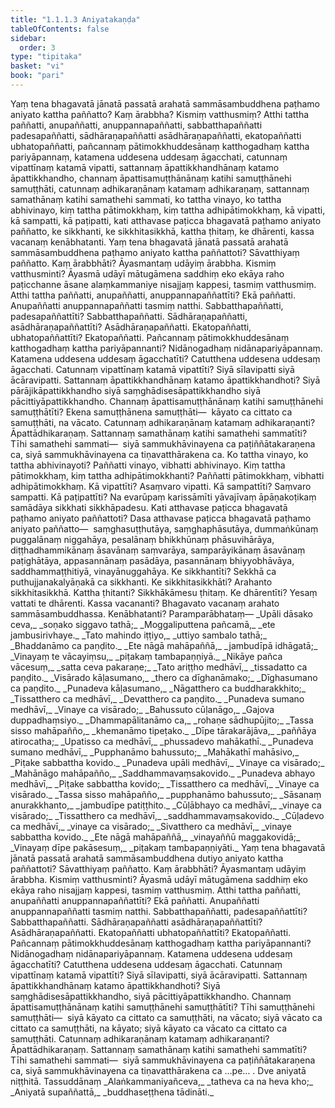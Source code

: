 ```yaml
---
title: "1.1.1.3 Aniyatakaṇḍa"
tableOfContents: false
sidebar:
  order: 3
type: "tipitaka"
basket: "vi"
book: "pari"
---
```



<DynamicBreadcrumb />

<Division number="21" book="pari">

<Paragraph number="60" book="pari">
Yaṃ tena bhagavatā jānatā passatā arahatā sammāsambuddhena paṭhamo aniyato kattha paññatto? Kaṃ ārabbha? Kismiṃ vatthusmiṃ? Atthi tattha paññatti, anupaññatti, anuppannapaññatti, sabbatthapaññatti padesapaññatti, sādhāraṇapaññatti asādhāraṇapaññatti, ekatopaññatti ubhatopaññatti, pañcannaṃ pātimokkhuddesānaṃ katthogadhaṃ kattha pariyāpannaṃ, katamena uddesena uddesaṃ āgacchati, catunnaṃ vipattīnaṃ katamā vipatti, sattannaṃ āpattikkhandhānaṃ katamo āpattikkhandho, channaṃ āpattisamuṭṭhānānaṃ katihi samuṭṭhānehi samuṭṭhāti, catunnaṃ adhikaraṇānaṃ katamaṃ adhikaraṇaṃ, sattannaṃ samathānaṃ katihi samathehi sammati, ko tattha vinayo, ko tattha abhivinayo, kiṃ tattha pātimokkhaṃ, kiṃ tattha adhipātimokkhaṃ, kā vipatti, kā sampatti, kā paṭipatti, kati atthavase paṭicca bhagavatā paṭhamo aniyato paññatto, ke sikkhanti, ke sikkhitasikkhā, kattha ṭhitaṃ, ke dhārenti, kassa vacanaṃ kenābhatanti.
</Paragraph>

</Division>
<Division number="22" book="pari">

<Paragraph number="61" book="pari">
Yaṃ tena bhagavatā jānatā passatā arahatā sammāsambuddhena paṭhamo aniyato kattha paññattoti? Sāvatthiyaṃ paññatto. Kaṃ ārabbhāti? Āyasmantaṃ udāyiṃ ārabbha. Kismiṃ vatthusminti? Āyasmā udāyī mātugāmena saddhiṃ eko ekāya raho paṭicchanne āsane alaṃkammaniye nisajjaṃ kappesi, tasmiṃ vatthusmiṃ. Atthi tattha paññatti, anupaññatti, anuppannapaññattīti? Ekā paññatti. Anupaññatti anuppannapaññatti tasmiṃ natthi. Sabbatthapaññatti, padesapaññattīti? Sabbatthapaññatti. Sādhāraṇapaññatti, asādhāraṇapaññattīti? Asādhāraṇapaññatti. Ekatopaññatti, ubhatopaññattīti? Ekatopaññatti. Pañcannaṃ pātimokkhuddesānaṃ katthogadhaṃ kattha pariyāpannanti? Nidānogadhaṃ nidānapariyāpannaṃ. Katamena uddesena uddesaṃ āgacchatīti? Catutthena uddesena uddesaṃ āgacchati. Catunnaṃ vipattīnaṃ katamā vipattīti? Siyā sīlavipatti siyā ācāravipatti. Sattannaṃ āpattikkhandhānaṃ katamo āpattikkhandhoti? Siyā pārājikāpattikkhandho siyā saṃghādisesāpattikkhandho siyā pācittiyāpattikkhandho. Channaṃ āpattisamuṭṭhānānaṃ katihi samuṭṭhānehi samuṭṭhātīti? Ekena samuṭṭhānena samuṭṭhāti—  kāyato ca cittato ca samuṭṭhāti, na vācato. Catunnaṃ adhikaraṇānaṃ katamaṃ adhikaraṇanti? Āpattādhikaraṇaṃ. Sattannaṃ samathānaṃ katihi samathehi sammatīti? Tīhi samathehi sammati—  siyā sammukhāvinayena ca paṭiññātakaraṇena ca, siyā sammukhāvinayena ca tiṇavatthārakena ca. Ko tattha vinayo, ko tattha abhivinayoti? Paññatti vinayo, vibhatti abhivinayo. Kiṃ tattha pātimokkhaṃ, kiṃ tattha adhipātimokkhanti? Paññatti pātimokkhaṃ, vibhatti adhipātimokkhaṃ. Kā vipattīti? Asaṃvaro vipatti. Kā sampattīti? Saṃvaro sampatti. Kā paṭipattīti? Na evarūpaṃ karissāmīti yāvajīvaṃ āpāṇakoṭikaṃ samādāya sikkhati sikkhāpadesu. Kati atthavase paṭicca bhagavatā paṭhamo aniyato paññattoti? Dasa atthavase paṭicca bhagavatā paṭhamo aniyato paññatto—  saṃghasuṭṭhutāya, saṃghaphāsutāya, dummaṅkūnaṃ puggalānaṃ niggahāya, pesalānaṃ bhikkhūnaṃ phāsuvihārāya, diṭṭhadhammikānaṃ āsavānaṃ saṃvarāya, samparāyikānaṃ āsavānaṃ paṭighātāya, appasannānaṃ pasādāya, pasannānaṃ bhiyyobhāvāya, saddhammaṭṭhitiyā, vinayānuggahāya. Ke sikkhantīti? Sekkhā ca puthujjanakalyāṇakā ca sikkhanti. Ke sikkhitasikkhāti? Arahanto sikkhitasikkhā. Kattha ṭhitanti? Sikkhākāmesu ṭhitaṃ. Ke dhārentīti? Yesaṃ vattati te dhārenti. Kassa vacananti? Bhagavato vacanaṃ arahato sammāsambuddhassa. Kenābhatanti? Paramparābhataṃ—
</Paragraph>

<Paragraph number="62" type="verses" book="pari">
_Upāli dāsako ceva,_  
_soṇako siggavo tathā;_  
_Moggaliputtena pañcamā,_  
_ete jambusirivhaye._  

</Paragraph>

<Paragraph number="63" type="verses" book="pari">
_Tato mahindo iṭṭiyo,_  
_uttiyo sambalo tathā;_  
_Bhaddanāmo ca paṇḍito._  

</Paragraph>

<Paragraph number="64" type="verses" book="pari">
_Ete nāgā mahāpaññā,_  
_jambudīpā idhāgatā;_  
_Vinayaṃ te vācayiṃsu,_  
_piṭakaṃ tambapaṇṇiyā._  

</Paragraph>

<Paragraph number="65" type="verses" book="pari">
_Nikāye pañca vācesuṃ,_  
_satta ceva pakaraṇe;_  
_Tato ariṭṭho medhāvī,_  
_tissadatto ca paṇḍito._  

</Paragraph>

<Paragraph number="66" type="verses" book="pari">
_Visārado kāḷasumano,_  
_thero ca dīghanāmako;_  
_Dīghasumano ca paṇḍito._  

</Paragraph>

<Paragraph number="67" type="verses" book="pari">
_Punadeva kāḷasumano,_  
_Nāgatthero ca buddharakkhito;_  
_Tissatthero ca medhāvī,_  
_Devatthero ca paṇḍito._  

</Paragraph>

<Paragraph number="68" type="verses" book="pari">
_Punadeva sumano medhāvī,_  
_Vinaye ca visārado;_  
_Bahussuto cūḷanāgo,_  
_Gajova duppadhaṃsiyo._  

</Paragraph>

<Paragraph number="69" type="verses" book="pari">
_Dhammapālitanāmo ca,_  
_rohaṇe sādhupūjito;_  
_Tassa sisso mahāpañño,_  
_khemanāmo tipeṭako._  

</Paragraph>

<Paragraph number="70" type="verses" book="pari">
_Dīpe tārakarājāva,_  
_paññāya atirocatha;_  
_Upatisso ca medhāvī,_  
_phussadevo mahākathī._  

</Paragraph>

<Paragraph number="71" type="verses" book="pari">
_Punadeva sumano medhāvī,_  
_Pupphanāmo bahussuto;_  
_Mahākathī mahāsivo,_  
_Piṭake sabbattha kovido._  

</Paragraph>

<Paragraph number="72" type="verses" book="pari">
_Punadeva upāli medhāvī,_  
_Vinaye ca visārado;_  
_Mahānāgo mahāpañño,_  
_Saddhammavaṃsakovido._  

</Paragraph>

<Paragraph number="73" type="verses" book="pari">
_Punadeva abhayo medhāvī,_  
_Piṭake sabbattha kovido;_  
_Tissatthero ca medhāvī,_  
_Vinaye ca visārado._  

</Paragraph>

<Paragraph number="74" type="verses" book="pari">
_Tassa sisso mahāpañño,_  
_pupphanāmo bahussuto;_  
_Sāsanaṃ anurakkhanto,_  
_jambudīpe patiṭṭhito._  

</Paragraph>

<Paragraph number="75" type="verses" book="pari">
_Cūḷābhayo ca medhāvī,_  
_vinaye ca visārado;_  
_Tissatthero ca medhāvī,_  
_saddhammavaṃsakovido._  

</Paragraph>

<Paragraph number="76" type="verses" book="pari">
_Cūḷadevo ca medhāvī,_  
_vinaye ca visārado;_  
_Sivatthero ca medhāvī,_  
_vinaye sabbattha kovido._  

</Paragraph>

<Paragraph number="77" type="verses" book="pari">
_Ete nāgā mahāpaññā,_  
_vinayaññū maggakovidā;_  
_Vinayaṃ dīpe pakāsesuṃ,_  
_piṭakaṃ tambapaṇṇiyāti._  

</Paragraph>

</Division>
<Division number="23" book="pari">

<Paragraph number="78" book="pari">
Yaṃ tena bhagavatā jānatā passatā arahatā sammāsambuddhena dutiyo aniyato kattha paññattoti? Sāvatthiyaṃ paññatto. Kaṃ ārabbhāti? Āyasmantaṃ udāyiṃ ārabbha. Kismiṃ vatthusminti? Āyasmā udāyī mātugāmena saddhiṃ eko ekāya raho nisajjaṃ kappesi, tasmiṃ vatthusmiṃ. Atthi tattha paññatti, anupaññatti anuppannapaññattīti? Ekā paññatti. Anupaññatti anuppannapaññatti tasmiṃ natthi. Sabbatthapaññatti, padesapaññattīti? Sabbatthapaññatti. Sādhāraṇapaññatti asādhāraṇapaññattīti? Asādhāraṇapaññatti. Ekatopaññatti ubhatopaññattīti? Ekatopaññatti. Pañcannaṃ pātimokkhuddesānaṃ katthogadhaṃ kattha pariyāpannanti? Nidānogadhaṃ nidānapariyāpannaṃ. Katamena uddesena uddesaṃ āgacchatīti? Catutthena uddesena uddesaṃ āgacchati. Catunnaṃ vipattīnaṃ katamā vipattīti? Siyā sīlavipatti, siyā ācāravipatti. Sattannaṃ āpattikkhandhānaṃ katamo āpattikkhandhoti? Siyā saṃghādisesāpattikkhandho, siyā pācittiyāpattikkhandho. Channaṃ āpattisamuṭṭhānānaṃ katihi samuṭṭhānehi samuṭṭhātīti? Tīhi samuṭṭhānehi samuṭṭhāti—  siyā kāyato ca cittato ca samuṭṭhāti, na vācato; siyā vācato ca cittato ca samuṭṭhāti, na kāyato; siyā kāyato ca vācato ca cittato ca samuṭṭhāti. Catunnaṃ adhikaraṇānaṃ katamaṃ adhikaraṇanti? Āpattādhikaraṇaṃ. Sattannaṃ samathānaṃ katihi samathehi sammatīti? Tīhi samathehi sammati—  siyā sammukhāvinayena ca paṭiññātakaraṇena ca, siyā sammukhāvinayena ca tiṇavatthārakena ca …pe… .

</Paragraph>
</Division>

<Paragraph number="79" type="center" book="pari">
Dve aniyatā niṭṭhitā.



</Paragraph>

<Paragraph number="80" type="center" book="pari">
Tassuddānaṃ


</Paragraph>

<Paragraph number="81" type="verses" book="pari">
_Alaṅkammaniyañceva,_  
_tatheva ca na heva kho;_  
_Aniyatā supaññattā,_  
_buddhaseṭṭhena tādināti._
</Paragraph>
